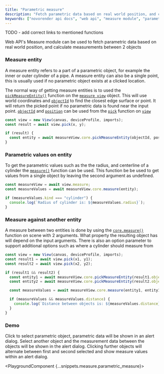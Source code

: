 ```yaml
---
title: "Parametric measure"
description: "Fetch parametric data based on real world position, and calculate measurements between 2 objects using Web API's Measure module."
keywords: ["novorender api docs", "web api", "measure module", "parametric measure"]
---
```



TODO - add correct links to mentioned functions

Web API's Measure module can be used to fetch parametric data based on real world position, and calculate measurements between 2 objects

### Measure entity

A measure entity refers to a part of a parametric object, for example the inner or outer cylinder of a pipe.
A measure entity can also be a single point, this is usually used if no parametric object exists at a clicked location.

The normal way of getting measure entities is to used the <code>[pickMeasureEntity()](/docs/web_api/Classes/class.View#pickmeasureentity)</code> function on the <code>[measure view](/docs/web_api/Classes/class.View#measure)</code> object. This will use world coordinates and <code>[objectId](/docs/web_api/Interfaces/interface.PickSample#objectid)</code> to find the closest edge surface or point. It will return the picked point if no parametric data is found near the input point. <code>[objectId](/docs/web_api/Interfaces/interface.PickSample#objectid)</code> and <code>[position](/docs/web_api/Interfaces/interface.PickSample#position)</code> can be used from the <code>[pick](/docs/web_api/Classes/class.View#pick)</code> function on <code>[view](/docs/web_api/Classes/class.View)</code>

```typescript
const view = new View(canvas, deviceProfile, imports);
const result = await view.pick(x, y);

if (result) {
  const entity = await measureView.core.pickMeasureEntity(objectId, position);
}
```

### Parametric values on entity

To get the parametric values such as the the radius, and centerline of a cylinder the <code>[measure()](#)</code>
function can be used. This function be be used to get values from a single object by leaving the second argument as undefined.

```typescript
const measureView = await view.measure;
const measureValues = await measureView.core.measure(entity);

if (measureValues.kind === "cylinder") {
  console.log(`Radius of cylinder is: ${measureValues.radius}`);
}
```

### Measure against another entity

A measure between two entities is done by using the <code>[core.measure()](#)</code> function on scene with 2 arguments.
What property the resulting object has will depend on the input arguments. There is also an option parameter
to support additional options such as where a cylinder should measure from

```typescript
const view = new View(canvas, deviceProfile, imports);
const result1 = await view.pick(x1, y1);
const result2 = await view.pick(x2, y2);

if (result1 && result2) {
  const entity1 = await measureView.core.pickMeasureEntity(result1.objectId, result1.position);
  const entity2 = await measureView.core.pickMeasureEntity(result2.objectId, result2.position);

  const measureValues = await measureView.core.measure(entity1, entity1);

  if (measureValues && measureValues.distance) {
    console.log(`Distance between objects is: ${measureValues.distance}`);
  }
}
```

### Demo

Click to select parametric object, parametric data will be shown in an alert dialog. Select another object and the measurement data between the objects will be shown in the alert dialog.
Clicking further objects will alternate between first and second selected and show measure values within an alert dialog.

<PlaygroundComponent {...snippets.measure.parametric_measure}></PlaygroundComponent>
